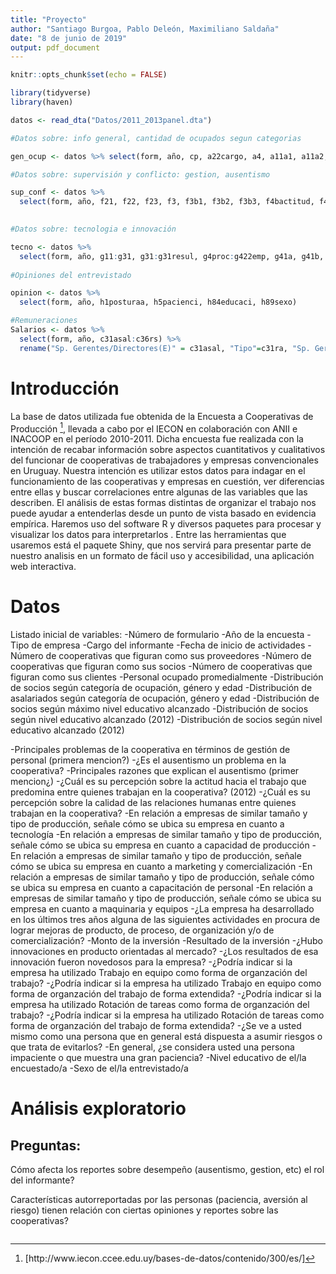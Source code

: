 ```yaml
---
title: "Proyecto"
author: "Santiago Burgoa, Pablo Deleón, Maximiliano Saldaña"
date: "8 de junio de 2019"
output: pdf_document
---
```


```r
knitr::opts_chunk$set(echo = FALSE)
```


```r
library(tidyverse)
library(haven)

datos <- read_dta("Datos/2011_2013panel.dta")

#Datos sobre: info general, cantidad de ocupados segun categorias   

gen_ocup <- datos %>% select(form, año, cp, a22cargo, a4, a11a1, a11a2, a11a3,b1, starts_with("b2a", ignore.case = FALSE), starts_with("b2b", ignore.case = FALSE), starts_with("b3soc"))

#Datos sobre: supervisión y conflicto: gestion, ausentismo

sup_conf <- datos %>%
  select(form, año, f21, f22, f23, f3, f3b1, f3b2, f3b3, f4bactitud, f4ccalidad)

  
#Datos sobre: tecnologia e innovación

tecno <- datos %>%
  select(form, año, g11:g31, g31:g31resul, g4proc:g422emp, g41a, g41b, g43a:g44b)
  
#Opiniones del entrevistado

opinion <- datos %>%
  select(form, año, h1posturaa, h5pacienci, h84educaci, h89sexo)
```

```r
#Remuneraciones
Salarios <- datos %>% 
  select(form, año, c31asal:c36rs) %>% 
  rename("Sp. Gerentes/Directores(E)" = c31asal, "Tipo"=c31ra, "Sp. Gerentes/Directores(S)"=c31soc)

```

# Introducción

La base de datos utilizada fue obtenida de la Encuesta a Cooperativas de Producción [^1], llevada a cabo por el IECON en colaboración con ANII e INACOOP en el período 2010-2011. Dicha encuesta fue realizada con la intención de recabar información sobre aspectos cuantitativos y cualitativos del funcionar de cooperativas de trabajadores y empresas convencionales en Uruguay. Nuestra intención es utilizar estos datos para indagar en el funcionamiento de las cooperativas y empresas en cuestión, ver diferencias entre ellas y buscar correlaciones  entre algunas de las variables que las describen.
El análisis de estas formas distintas de organizar el trabajo nos puede ayudar a entenderlas desde un punto de vista basado en evidencia empírica.
Haremos uso del software R y diversos paquetes para procesar y visualizar los datos para interpretarlos . Entre las herramientas que usaremos está el paquete Shiny, que nos servirá para presentar parte de nuestro analisis en un formato de fácil uso y accesibilidad, una aplicación web interactiva. 



[^1]: [http://www.iecon.ccee.edu.uy/bases-de-datos/contenido/300/es/]



# Datos
 Listado inicial de variables:
-Número de formulario
-Año de la encuesta
-Tipo de empresa
-Cargo del informante
-Fecha de inicio de actividades 
-Número de cooperativas que figuran como sus proveedores 
-Número de cooperativas que figuran como sus socios
-Número de cooperativas que figuran como sus clientes
-Personal ocupado promedialmente
-Distribución de socios según categoría de ocupación, género y edad
-Distribución de asalariados según categoría de ocupación, género y edad
-Distribución de socios según máximo nivel educativo alcanzado
-Distribución de socios según nivel educativo alcanzado (2012)
-Distribución de socios según nivel educativo alcanzado (2012)



-Principales problemas de la cooperativa en términos de gestión de personal (primera mencion?)
-¿Es el ausentismo un problema en la cooperativa?
-Principales razones que explican el ausentismo (primer mencion¿)
-¿Cuál es su percepción sobre la actitud hacia el trabajo que predomina entre quienes trabajan en la cooperativa? (2012)
-¿Cuál es su percepción sobre la calidad de las relaciones humanas entre quienes trabajan en la cooperativa? 
-En relación a empresas de similar tamaño y tipo de producción, señale cómo se ubica su empresa en cuanto a tecnología
-En relación a empresas de similar tamaño y tipo de producción, señale cómo se ubica su empresa en cuanto a capacidad de producción
-En relación a empresas de similar tamaño y tipo de producción, señale cómo se ubica su empresa en cuanto a marketing y comercialización
-En relación a empresas de similar tamaño y tipo de producción, señale cómo se ubica su empresa en cuanto a capacitación de personal
-En relación a empresas de similar tamaño y tipo de producción, señale cómo se ubica su empresa en cuanto a maquinaria y equipos
-¿La empresa ha desarrollado en los últimos tres años alguna de las siguientes actividades en procura de lograr mejoras de producto, de proceso, de organización y/o de comercialización? 
-Monto de la inversión
-Resultado de la inversión
-¿Hubo innovaciones en producto orientadas al mercado? 
-¿Los resultados de esa innovación fueron novedosos para la empresa?
-¿Podría indicar si la empresa ha utilizado Trabajo en equipo como forma de organzación del trabajo? 
-¿Podría indicar si la empresa ha utilizado Trabajo en equipo como forma de organzación del trabajo de forma extendida? 
-¿Podría indicar si la empresa ha utilizado Rotación de tareas como forma de organzación del trabajo? 
-¿Podría indicar si la empresa ha utilizado Rotación de tareas como forma de organzación del trabajo de forma extendida? 
-¿Se ve a usted mismo como una persona que en general está dispuesta a asumir riesgos o que trata de evitarlos? 
-En general, ¿se considera usted una persona impaciente o que muestra una gran paciencia? 
-Nivel educativo de el/la encuestado/a 
-Sexo de el/la entrevistado/a

# Análisis exploratorio

## Preguntas: 
Cómo afecta los reportes sobre desempeño (ausentismo, gestion, etc) el rol del informante?

Características autorreportadas por las personas (paciencia, aversión al riesgo) tienen relación con ciertas opiniones y reportes sobre las cooperativas?

```r









```